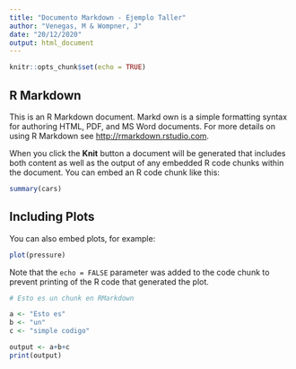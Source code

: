 ```yaml
---
title: "Documento Markdown - Ejemplo Taller"
author: "Venegas, M & Wompner, J"
date: "20/12/2020"
output: html_document
---
```


```r
knitr::opts_chunk$set(echo = TRUE)
```

## R Markdown

This is an R Markdown document. Markd own is a simple formatting syntax for authoring HTML, PDF, and MS Word documents. For more details on using R Markdown see <http://rmarkdown.rstudio.com>.

When you click the **Knit** button a document will be generated that includes both content as well as the output of any embedded R code chunks within the document. You can embed an R code chunk like this:

```r
summary(cars)
```

## Including Plots

You can also embed plots, for example:

```r
plot(pressure)
```

Note that the `echo = FALSE` parameter was added to the code chunk to prevent printing of the R code that generated the plot.













```r
# Esto es un chunk en RMarkdown

a <- "Esto es"
b <- "un"
c <- "simple codigo"

output <- a+b+c
print(output)
```








